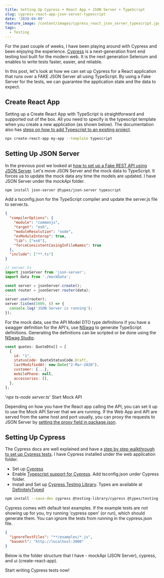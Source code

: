 ```yaml
---
title: Setting Up Cypress + React App + JSON Server + TypeScript
slug: cypress-react-app-json-server-typescript
date: '2020-04-09'
feature_image: /content/images/cypress_react_json_server_typescript.jpg
tags:
  - Testing
---
```

For the past couple of weeks, I have been playing around with Cypress and been enjoying the experience. [Cypress](https://docs.cypress.io/guides/overview/why-cypress.html#In-a-nutshell) is a next-generation front end testing tool built for the modern web. It is the next generation Selenium and enables to write tests faster, easier, and reliable.

<ImageCard src="/content/images/cypress_react_json_server_typescript.jpg" alt="" />

In this post, let's look at how we can set up Cypress for a React application that runs over a FAKE JSON Server all using TypeScript. By using a Fake Server for the tests, we can guarantee the application state and the data to expect.

## Create React App

Setting up a Create React App with TypeScript is straightforward and supported out of the box. All you need to specify is the typescript template when you create a new application (as shown below). The documentation also has [steps on how to add Typescript to an existing project](https://create-react-app.dev/docs/adding-typescript/).

```bash
npx create-react-app my-app --template typescript

```

## Setting Up JSON Server

In the previous post we looked at [how to set up a Fake REST API using JSON Server](/blog/setting-up-a-fake-rest-api-using-json-server/). Let's move JSON Server and the mock data to TypeScript. It forces us to update the mock data any time the models are updated. I have JSON Server under the _mockApi_ folder.

```bash
npm install json-server @types/json-server typescript

```

Add a tsconfig.json for the TypeScript compiler and update the server.js file to server.ts.

```json
{
  "compilerOptions": {
    "module": "commonjs",
    "target": "es6",
    "moduleResolution": "node",
    "esModuleInterop": true,
    "lib": ["es6"],
    "forceConsistentCasingInFileNames": true
  },
  "include": ["**.ts"]
}

```
```js
// server.ts
import jsonServer from 'json-server';
import data from './mockData';

const server = jsonServer.create();
const router = jsonServer.router(data);
...
server.use(router);
server.listen(5000, () => {
  console.log('JSON Server is running');
});

```

For the mock data, use the API Model DTO type definitions if you have a swagger definition for the API's, use [NSwag](https://github.com/RicoSuter/NSwag) to generate TypeScript definitions. Generating the definitions can be scripted or be done using the [NSwag Studio](https://github.com/RicoSuter/NSwag/wiki/NSwagStudio).

```js
const quotes: QuoteDto[] = [
  {
    id: "1",
    statusCode: QuoteStatusCode.Draft,
    lastModifiedAt: new Date("2-Mar-2020"),
    customer: {...},
    mobilePhone: null,
    accessories: [],
  },
];

```

'_npx ts-node server.ts_' Start Mock API

Depending on how you have the React app calling the API, you can set it up to use the Mock API Server that we are running. If the Web App and API are served from the same host and port usually, you can proxy the requests to JSON Server by [setting the proxy field in package.json](https://create-react-app.dev/docs/proxying-api-requests-in-development/).

## Setting Up Cypress

The Cypress docs are well explained and have a [step by step walkthrough to set up Cypress tests](https://docs.cypress.io/guides/getting-started/installing-cypress.html). I have Cypress installed under the web application folder.

-   Set up [Cypress](https://docs.cypress.io/guides/getting-started/installing-cypress.html)
-   Enable [Typescript support for Cypress](https://docs.cypress.io/guides/tooling/typescript-support.html). Add tsconfig.json under Cypress folder.
-   Install and Set up [Cypress Testing Library](https://testing-library.com/docs/cypress-testing-library/intro). Types are available at [DefinitelyTyped](https://github.com/DefinitelyTyped/DefinitelyTyped/tree/master/types/testing-library__cypress)

```bash
npm install --save-dev cypress @testing-library/cypress @types/testing-library__cypress

```

Cypress comes with default test examples. If the example tests are not showing up for you, try running 'cypress open' (or run), which should generate them. You can ignore the tests from running in the cypress.json file.

```json
{
  "ignoreTestFiles": "**/examples/*.js",
  "baseUrl": "http://localhost:3000"
}

```

Below is the folder structure that I have - mockApi (JSON Server), cypress, and ui (create-react-app).

<ImageCard src="/content/images/cypress_cra_jsonServer_folder_structure.jpg" alt="" />

Start writing Cypress tests now!
